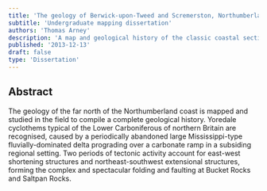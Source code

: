 ```yaml
---
title: 'The geology of Berwick-upon-Tweed and Scremerston, Northumberland'
subtitle: 'Undergraduate mapping dissertation'
authors: 'Thomas Arney'
description: 'A map and geological history of the classic coastal section in north-east England, with particular emphasis on structural geology and palaeontology.'
published: '2013-12-13'
draft: false
type: 'Dissertation'
---
```


## Abstract

The geology of the far north of the Northumberland coast is mapped and studied in the field to compile a complete geological history. Yoredale cyclothems typical of the Lower Carboniferous of northern Britain are recognised, caused by a periodically abandoned large Mississippi-type fluvially-dominated delta prograding over a carbonate ramp in a subsiding regional setting. Two periods of tectonic activity account for east-west shortening structures and northeast-southwest extensional structures, forming the complex and spectacular folding and faulting at Bucket Rocks and Saltpan Rocks.